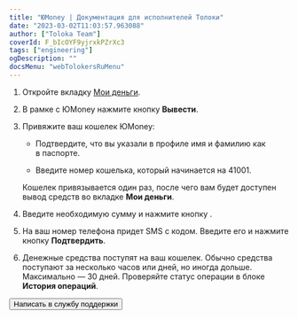 ```yaml
---
title: "ЮMoney | Документация для исполнителей Толоки"
date: "2023-03-02T11:03:57.963088"
author: ["Toloka Team"]
coverId: F_bIcOYF9yjrxkPZrXc3
tags: ["engineering"]
ogDescription: ""
docsMenu: "webTolokersRuMenu"
---
```



<RuYoomoneyContent1/>

<RuPopupInfoYoomoneyConditions/>

<RuYoomoneyContent2/>

1. Откройте вкладку [Мои деньги](https://toloka.yandex.ru/profile/money).

1. В рамке с ЮMoney нажмите кнопку **Вывести**.

1. Привяжите ваш кошелек ЮMoney:

    - Подтвердите, что вы указали в профиле имя и фамилию как в паспорте.

    - Введите номер кошелька, который начинается на 41001.

    Кошелек привязывается один раз, после чего вам будет доступен вывод средств во вкладке **Мои деньги**.

1. Введите необходимую сумму и нажмите кнопку .

1. На ваш номер телефона придет SMS с кодом. Введите его и нажмите кнопку **Подтвердить**.

1. Денежные средства поступят на ваш кошелек. Обычно средства поступают за несколько часов или дней, но иногда дольше. Максимально — 30 дней. Проверяйте статус операции в блоке **История операций**.

<RuYoomoneyContent3/>

<Button themeColor="light" view="default" size="l" type="link" url="../troubleshooting/troubleshooting#money_withdrawal">Написать в службу поддержки</Button>
